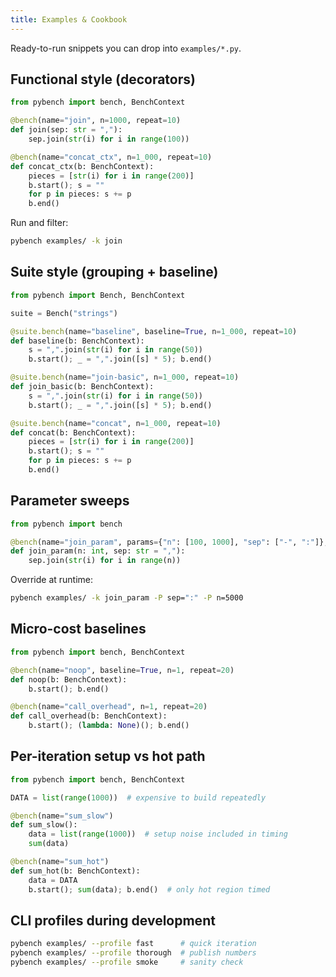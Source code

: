 ```yaml
---
title: Examples & Cookbook
---
```


Ready-to-run snippets you can drop into `examples/*.py`.

## Functional style (decorators)

```python
from pybench import bench, BenchContext

@bench(name="join", n=1000, repeat=10)
def join(sep: str = ","):
    sep.join(str(i) for i in range(100))

@bench(name="concat_ctx", n=1_000, repeat=10)
def concat_ctx(b: BenchContext):
    pieces = [str(i) for i in range(200)]
    b.start(); s = ""
    for p in pieces: s += p
    b.end()
```

Run and filter:

```bash
pybench examples/ -k join
```

## Suite style (grouping + baseline)

```python
from pybench import Bench, BenchContext

suite = Bench("strings")

@suite.bench(name="baseline", baseline=True, n=1_000, repeat=10)
def baseline(b: BenchContext):
    s = ",".join(str(i) for i in range(50))
    b.start(); _ = ",".join([s] * 5); b.end()

@suite.bench(name="join-basic", n=1_000, repeat=10)
def join_basic(b: BenchContext):
    s = ",".join(str(i) for i in range(50))
    b.start(); _ = ",".join([s] * 5); b.end()

@suite.bench(name="concat", n=1_000, repeat=10)
def concat(b: BenchContext):
    pieces = [str(i) for i in range(200)]
    b.start(); s = ""
    for p in pieces: s += p
    b.end()
```

## Parameter sweeps

```python
from pybench import bench

@bench(name="join_param", params={"n": [100, 1000], "sep": ["-", ":"]}, repeat=10)
def join_param(n: int, sep: str = ","):
    sep.join(str(i) for i in range(n))
```

Override at runtime:

```bash
pybench examples/ -k join_param -P sep=":" -P n=5000
```

## Micro-cost baselines

```python
from pybench import bench, BenchContext

@bench(name="noop", baseline=True, n=1, repeat=20)
def noop(b: BenchContext):
    b.start(); b.end()

@bench(name="call_overhead", n=1, repeat=20)
def call_overhead(b: BenchContext):
    b.start(); (lambda: None)(); b.end()
```

## Per-iteration setup vs hot path

```python
from pybench import bench, BenchContext

DATA = list(range(1000))  # expensive to build repeatedly

@bench(name="sum_slow")
def sum_slow():
    data = list(range(1000))  # setup noise included in timing
    sum(data)

@bench(name="sum_hot")
def sum_hot(b: BenchContext):
    data = DATA
    b.start(); sum(data); b.end()  # only hot region timed
```

## CLI profiles during development

```bash
pybench examples/ --profile fast      # quick iteration
pybench examples/ --profile thorough  # publish numbers
pybench examples/ --profile smoke     # sanity check
```
